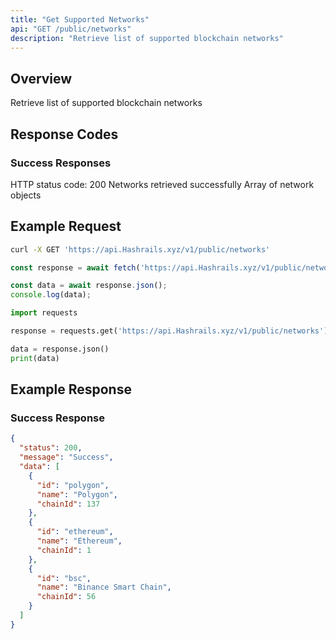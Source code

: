 ```yaml
---
title: "Get Supported Networks"
api: "GET /public/networks"
description: "Retrieve list of supported blockchain networks"
---
```


## Overview

Retrieve list of supported blockchain networks

## Response Codes

### Success Responses

<ResponseField name="status" type="number">
  HTTP status code: 200
</ResponseField>

<ResponseField name="message" type="string">
  Networks retrieved successfully
</ResponseField>

<ResponseField name="data" type="array">
  Array of network objects
</ResponseField>

## Example Request

<CodeGroup>

```bash cURL
curl -X GET 'https://api.Hashrails.xyz/v1/public/networks'
```

```javascript JavaScript
const response = await fetch('https://api.Hashrails.xyz/v1/public/networks');

const data = await response.json();
console.log(data);
```

```python Python
import requests

response = requests.get('https://api.Hashrails.xyz/v1/public/networks')

data = response.json()
print(data)
```

</CodeGroup>

## Example Response

### Success Response

```json
{
  "status": 200,
  "message": "Success",
  "data": [
    {
      "id": "polygon",
      "name": "Polygon",
      "chainId": 137
    },
    {
      "id": "ethereum",
      "name": "Ethereum",
      "chainId": 1
    },
    {
      "id": "bsc",
      "name": "Binance Smart Chain",
      "chainId": 56
    }
  ]
}
```
